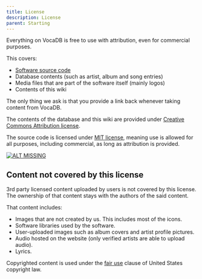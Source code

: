 ---
title: License
description: License
parent: Starting
---

Everything on VocaDB is free to use with attribution, even for commercial purposes. 

This covers:
* [Software source code](https://github.com/VocaDB/vocadb)
* Database contents (such as artist, album and song entries)
* Media files that are part of the software itself (mainly logos)
* Contents of this wiki

The only thing we ask is that you provide a link back whenever taking content from VocaDB.

The contents of the database and this wiki are provided under [Creative Commons Attribution license](http://creativecommons.org/licenses/by/4.0/).

The source code is licensed under [MIT license](https://en.wikipedia.org/wiki/MIT_License), meaning use is allowed for all purposes, including commercial, as long as attribution is provided.

[![ALT MISSING](public/images/88x31.png)](http://creativecommons.org/licenses/by/4.0/)

## Content not covered by this license
3rd party licensed content uploaded by users is not covered by this license. The ownership of that content stays with the authors of the said content. 

That content includes:
* Images that are not created by us. This includes most of the icons.
* Software libraries used by the software.
* User-uploaded images such as album covers and artist profile pictures.
* Audio hosted on the website (only verified artists are able to upload audio).
* Lyrics.

Copyrighted content is used under the [fair use](https://en.wikipedia.org/wiki/Fair_use) clause of United States copyright law.